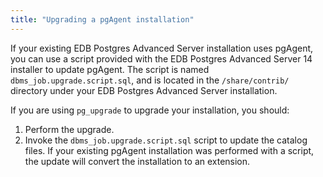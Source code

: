```yaml
---
title: "Upgrading a pgAgent installation"
---
```


If your existing EDB Postgres Advanced Server installation uses pgAgent, you can use a script provided with the EDB Postgres Advanced Server 14 installer to update pgAgent. The script is named `dbms_job.upgrade.script.sql`, and is located in the `/share/contrib/` directory under your EDB Postgres Advanced Server installation.

If you are using `pg_upgrade` to upgrade your installation, you should:

1.  Perform the upgrade.
2.  Invoke the `dbms_job.upgrade.script.sql` script to update the catalog files. If your existing pgAgent installation was performed with a script, the update will convert the installation to an extension.
